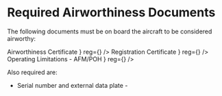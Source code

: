 

# Required Airworthiness Documents

The following documents must be on board the aircraft to be considered airworthy:

<Acronym>
  <AcronymRow
    letter="A"
    title={
      <Link href="/topics/regulations/airworthiness/certificate">
        Airworthiness Certificate
      </Link>
    }
    reg={<Reg part="91.203" />}
  />
  <AcronymRow
    letter="R"
    title={
      <Link href="/topics/regulations/airworthiness/registration">
        Registration Certificate
      </Link>
    }
    reg={<Reg part="91.203" />}
  />
  <AcronymRow letter="R" title="Radio Station License" />
  <AcronymRow
    letter="O"
    title={
      <Link href="/topics/regulations/airworthiness/afms">
        Operating Limitations - AFM/POH
      </Link>
    }
    reg={<Reg part="91.9" />}
  />
  <AcronymRow letter="W" title="Weight and Balance information" />
</Acronym>

Also required are:

- Serial number and external data plate - <Reg part="45.11" />

